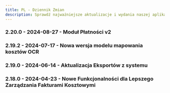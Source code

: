 ```yaml
---
title: PL - Dziennik Zmian
description: Sprawdź najważniejsze aktualizacje i wydania naszej aplikacji.
---
```


### 2.20.0 - 2024-08-27 - Moduł Płatności v2


### 2.19.2 - 2024-07-17 - Nowa wersja modelu mapowania kosztów OCR


### 2.19.0 - 2024-06-14 - Aktualizacja Eksportów z systemu


### 2.18.0 - 2024-04-23 - Nowe Funkcjonalności dla Lepszego Zarządzania Fakturami Kosztowymi